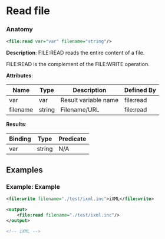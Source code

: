 # Read file

### Anatomy

```xml
<file:read var="var" filename="string"/>
```

 **Description**:
 FILE:READ reads the entire content of a file.

FILE:READ is the complement of the FILE:WRITE operation.

**Attributes**:

| Name | Type | Description | Defined By |
| ---- | ---- | ----------- | ---------- |
| var | var | Result variable name | file:read |
| filename | string | Filename/URL | file:read |


**Results**:

| Binding | Type | Predicate |
| ------- | ---- | --------- |
| var | string | N/A |


## Examples

### Example: Example

```xml
<file:write filename="./test/ixml.inc">iXML</file:write>

<output>
	<file:read filename="./test/ixml.inc"/>
</output>

<!-- iXML -->
```

